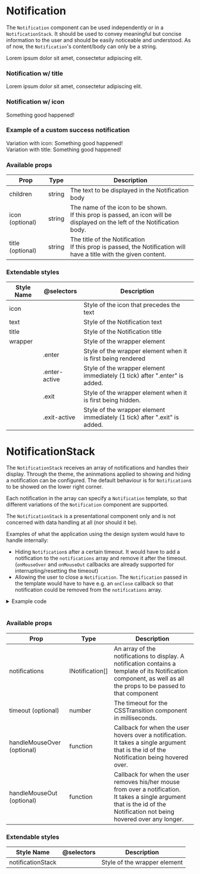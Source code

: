 
<Meta title="Components| Notification" />

# Notification

The `Notification` component can be used independently or in a `NotificationStack`. It should be used to convey meaningful but concise information to the user and should be easily noticeable and understood.
As of now, the `Notification`'s content/body can only be a string.

<Preview>
  <Story name="Notification">
    <Notification>
      Lorem ipsum dolor sit amet, consectetur adipiscing elit.
    </Notification>
  </Story>
</Preview>

### Notification w/ title

<Preview>
  <Story name="Notification with title">
    <Notification title="Title">
      Lorem ipsum dolor sit amet, consectetur adipiscing elit.
    </Notification>
  </Story>
</Preview>

### Notification w/ icon

<Preview>
  <Story name="Notification with icon">
    <Notification icon="check">Something good happened!</Notification>
  </Story>
</Preview>

### Example of a custom success notification

<Preview>
  <Story name="Custom notification example">
    <div style={{ display: "flex ", flexDirection: "column" }}>
      Variation with icon:
      <SuccessNotification icon="check">
        Something good happened!
      </SuccessNotification>
      <br />
      Variation with title:
      <SuccessNotification title="Success!">
        Something good happened!
      </SuccessNotification>
    </div>
  </Story>
</Preview>

### Available props

<table width="100%">
  <thead>
    <tr>
      <th>Prop</th>
      <th>Type</th>
      <th>Description</th>
    </tr>
  </thead>
  <tbody>
    <tr>
      <td>children</td>
      <td>string</td>
      <td>The text to be displayed in the Notification body</td>
    </tr>
    <tr>
      <td>icon (optional)</td>
      <td>string</td>
      <td>
        The name of the icon to be shown.
        <br />
        If this prop is passed, an icon will be displayed on the left of the
        Notification body.
      </td>
    </tr>
    <tr>
      <td>title (optional)</td>
      <td>string</td>
      <td>
        The title of the Notification
        <br />
        If this prop is passed, the Notification will have a title with the
        given content.
      </td>
    </tr>
  </tbody>
</table>

### Extendable styles

<table width="100%">
  <thead>
    <tr>
      <th>Style Name</th>
      <th>@selectors</th>
      <th>Description</th>
    </tr>
  </thead>
  <tbody>
    <tr>
      <td>icon</td>
      <td></td>
      <td>Style of the icon that precedes the text</td>
    </tr>
    <tr>
      <td>text</td>
      <td></td>
      <td>Style of the Notification text</td>
    </tr>
    <tr>
      <td>title</td>
      <td></td>
      <td>Style of the Notification title</td>
    </tr>
    <tr>
      <td>wrapper</td>
      <td></td>
      <td>Style of the wrapper element</td>
    </tr>
    <tr>
      <td></td>
      <td>.enter</td>
      <td>Style of the wrapper element when it is first being rendered</td>
    </tr>
    <tr>
      <td></td>
      <td>.enter-active</td>
      <td>
        Style of the wrapper element immediately (1 tick) after ".enter" is
        added.
      </td>
    </tr>
    <tr>
      <td></td>
      <td>.exit</td>
      <td>Style of the wrapper element when it is first being hidden.</td>
    </tr>
    <tr>
      <td></td>
      <td>.exit-active</td>
      <td>
        Style of the wrapper element immediately (1 tick) after ".exit" is
        added.
      </td>
    </tr>
  </tbody>
</table>

# NotificationStack

The `NotificationStack` receives an array of notifications and handles their display. Through the theme, the aninmations applied to showing and hiding a notification can be configured.
The default behaviour is for `Notification`s to be showed on the lower right corner.

Each notification in the array can specify a `Notification` template, so that different variations of the `Notification` component are supported.

The `NotificationStack` is a presentational component only and is not concerned with data handling at all (nor should it be).

Examples of what the application using the design system would have to handle internally:

- Hiding `Notification`s after a certain timeout. It would have to add a notification to the `notifications` array and remove it after the timeout.
  (`onMouseOver` and `onMouseOut` callbacks are already supported for interrupting/resetting the timeout)
- Allowing the user to close a `Notification`. The `Notification` passed in the template would have to have e.g. an `onClose` callback so that notification could be removed from the `notifications` array.

<Story name="NotificationStack">
  <NotificationStackExample style={{ marginBottom: "16px" }} />
</Story>

<details>
  <summary>Example code</summary>

```javascript
export const NotificationStackExample: React.FC<{}> = () => {
  const [notifications, setNotifications] = useState < any > [];
  const notification1 = {
    children: "Notificaiton",
    template: SuccessNotification
  };
  const notification2 = {
    children: "Icon notificaiton",
    icon: "check",
    template: SuccessNotification
  };
  const notification3 = {
    children: "Title notificaiton",
    title: "Big Title",
    template: SuccessNotification
  };
  const notificationList = [notification1, notification2, notification3];

  const addNotification = () => {
    if (notifications.length < 5) {
      const rand = getRandomNumber(0, 3);

      setNotifications([...notifications, notificationList[rand]]);
    }
  };

  const removeNotification = () => {
    if (notifications.length > 0) {
      const rand = getRandomNumber(0, notifications.length);
      const newNotifications = [...notifications];

      newNotifications.splice(rand, 1);

      setNotifications(newNotifications);
    }
  };

  const handleMouseOver = (id: string) => {
    console.log("OVER: ", id);
  };

  const handleMouseOut = (id: string) => {
    console.log("OUT: ", id);
  };

  return (
    <>
      <div style={{ display: "flex" }}>
        <BaseButton
          style={{ marginRight: "8px" }}
          disabled={notifications.length === 5}
          onClick={addNotification}
        >
          Add Notification
        </BaseButton>
        <BaseButton
          disabled={notifications.length === 0}
          onClick={removeNotification}
        >
          Remove Notification
        </BaseButton>
      </div>
      <NotificationStack
        notifications={notifications}
        handleMouseOut={handleMouseOut}
        handleMouseOver={handleMouseOver}
      />
    </>
  );
};
```

</details>

<br />

### Available props

<table width="100%">
  <thead>
    <tr>
      <th>Prop</th>
      <th>Type</th>
      <th>Description</th>
    </tr>
  </thead>
  <tbody>
    <tr>
      <td>notifications</td>
      <td>INotification[]</td>
      <td>
        An array of the notifications to display. A notification contains a
        template of its Notification component, as well as all the props to be
        passed to that component
      </td>
    </tr>
    <tr>
      <td>timeout (optional)</td>
      <td>number</td>
      <td>The timeout for the CSSTransition component in milliseconds.</td>
    </tr>
    <tr>
      <td>handleMouseOver (optional)</td>
      <td>function</td>
      <td>
        Callback for when the user hovers over a notification.
        <br />
        It takes a single argument that is the id of the Notification being
        hovered over.
      </td>
    </tr>
    <tr>
      <td>handleMouseOut (optional)</td>
      <td>function</td>
      <td>
        Callback for when the user removes his/her mouse from over a
        notification.
        <br />
        It takes a single argument that is the id of the Notification not being
        hovered over any longer.
      </td>
    </tr>
  </tbody>
</table>

### Extendable styles

<table width="100%">
  <thead>
    <tr>
      <th>Style Name</th>
      <th>@selectors</th>
      <th>Description</th>
    </tr>
  </thead>
  <tbody>
    <tr>
      <td>notificationStack</td>
      <td></td>
      <td>Style of the wrapper element</td>
    </tr>
  </tbody>
</table>
